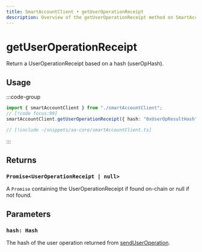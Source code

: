 ```yaml
---
title: SmartAccountClient • getUserOperationReceipt
description: Overview of the getUserOperationReceipt method on SmartAccountClient
---
```


# getUserOperationReceipt

Return a UserOperationReceipt based on a hash (userOpHash).

## Usage

:::code-group

```ts [example.ts]
import { smartAccountClient } from "./smartAccountClient";
// [!code focus:99]
smartAccountClient.getUserOperationReceipt({ hash: "0xUserOpResultHash" });
```

```ts [smartAccountClient.ts]
// [!include ~/snippets/aa-core/smartAccountClient.ts]
```

:::

## Returns

### `Promise<UserOperationReceipt | null>`

A `Promise` containing the UserOperationReceipt if found on-chain or null if not found.

## Parameters

### `hash: Hash`

The hash of the user operation returned from [sendUserOperation](./sendUserOperation).
